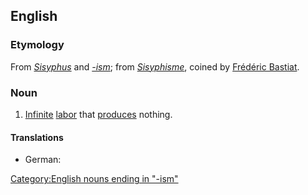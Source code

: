 ==English==
{{wikipedia}}

===Etymology===
From ''[[w:Sisyphus|Sisyphus]]'' and ''[[-ism]]''; from {{etyl|fr}} ''[[Sisyphisme]]'', coined by [[w:Frédéric Bastiat|Frédéric Bastiat]].

===Noun===
{{en-noun|-}}

# [[infinite|Infinite]] [[labor]] that [[produce]]s nothing.

====Translations====
{{trans-top|infinite labor that produces nothing}}
* German: {{t|de|Sisyphusarbeit|f}}
{{trans-mid}}
{{trans-bottom}}

[[Category:English nouns ending in "-ism"]]